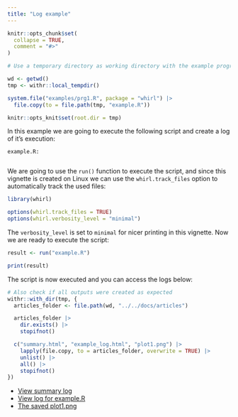 ```yaml
---
title: "Log example"
---
```


```r
knitr::opts_chunk$set(
  collapse = TRUE,
  comment = "#>"
)

# Use a temporary directory as working directory with the example program

wd <- getwd()
tmp <- withr::local_tempdir()

system.file("examples/prg1.R", package = "whirl") |>
  file.copy(to = file.path(tmp, "example.R"))

knitr::opts_knit$set(root.dir = tmp)
```

In this example we are going to execute the following script and create a log of it's execution:

`example.R:`
```r
```

We are going to use the `run()` function to execute the script, and since this vignette
is created on Linux we can use the `whirl.track_files` option to automatically track the used files: 

```r
library(whirl)

options(whirl.track_files = TRUE)
options(whirl.verbosity_level = "minimal")
```

The `verbosity_level` is set to `minimal` for nicer printing in this vignette.
Now we are ready to execute the script:

```r
result <- run("example.R")

print(result)
```

The script is now executed and you can access the logs below:

```r
# Also check if all outputs were created as expected
withr::with_dir(tmp, {
  articles_folder <- file.path(wd, "../../docs/articles")

  articles_folder |>
    dir.exists() |>
    stopifnot()

  c("summary.html", "example_log.html", "plot1.png") |>
    lapply(file.copy, to = articles_folder, overwrite = TRUE) |>
    unlist() |>
    all() |>
    stopifnot()
})

```

* [View summary log](summary.html)
* [View log for example.R](example_log.html)
* [The saved plot1.png](plot1.png)
